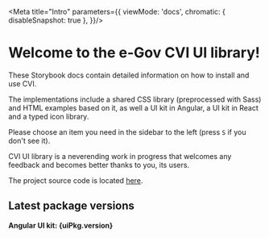 
<Meta title="Intro" parameters={{
  viewMode: 'docs',
  chromatic: { disableSnapshot: true },
}}/>

# Welcome to the e-Gov CVI UI library!

These Storybook docs contain detailed information on how to install and use CVI.

The implementations include a shared CSS library (preprocessed with Sass) and HTML examples based on it, as well a UI kit in Angular, a UI kit in React and a typed icon library.

Please choose an item you need in the sidebar to the left (press `S` if you don't see it).

CVI UI library is a neverending work in progress that welcomes any feedback and becomes better thanks to you, its users.

The project source code is located [here](https://github.com/e-gov/cvi).

## Latest package versions

<b>
  <p>Angular UI kit: {uiPkg.version}</p>
</b>
